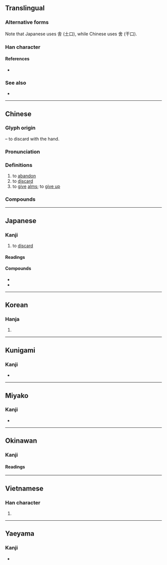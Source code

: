 {{also|舍}}
{{character info}}
{{character info|0x2F8BB}}
==Translingual==
{{ja-forms|捨|[[舍]]|捨}}

===Alternative forms===
Note that Japanese uses 舎 (土口), while Chinese uses 舍 (干口).

===Han character===
{{Han char|rn=64|rad=手|as=08|sn=11|four=58061|canj=QOMR,XQOMR|ids=⿰扌舍 (GHKT), ⿰扌舎 (J)}}

====References====
* {{Han ref|kx=0434.350|dkj=12191|dj=0784.150|hdz=31900.040|uh=6368|ud=25448|bh=B1CB|bd=45515}}

===See also===
* {{l|mul|拾}}

----

==Chinese==
{{zh-forms|s=舍|t2=舍}}

===Glyph origin===
{{Han etym}}
{{Han compound|手|alt1=扌|t1=hand|舍|ls=psc|c1=s|c2=p}} – to discard with the hand.

===Pronunciation===
{{zh-pron
|m=shě
|c=se2
|h=pfs=sá
|md=siā
|mn=siá
|mn-t=sia3
|mc=y
|oc=y
|cat=
}}

===Definitions===
{{zh-hanzi}}

# to [[abandon]]
# to [[discard]]
# to [[give]] [[alms]]; to [[give up]]

===Compounds===
{{zh-der|不捨|不捨得|不捨晝夜|依依不捨|依依難捨|割捨|取捨|善財難捨|四捨五入|廣捨|忘生捨死|戀戀不捨|戀戀難捨|拚捨|捨不得|捨命|捨命救人|捨墮|捨安就危|捨實求虛|捨己就人|捨己從人|捨己成人|捨己救人|捨己為人|捨己為公|捨得|捨我其誰|捨本逐末|捨棄|捨死忘生|捨生取義|捨生忘死|捨短取長|捨身|捨身圖報|捨身報國|捨身求法|捨近務遠|捨近即遠|捨近求遠|施捨|棄捨|留連不捨|窮追不捨|緊追不捨|繾綣難捨|讀不捨手|逐末捨本|鍥而不捨|難分難捨|難捨難分|齊王捨牛}}

----

==Japanese==

===Kanji===
{{ja-kanji|grade=6|rs=手08}}

# to [[discard]]

====Readings====
{{ja-readings
|on=しゃ
|kun=す-てる
|nanori=いえ, えだ, すて
}}

====Compounds====
* {{ja-r|喜%捨|き%しゃ}}
* {{ja-r|四%捨%五%入|し%しゃ%ご%にゅう}}

----

==Korean==

===Hanja===
{{ko-hanja|hangeul=사|eumhun=|rv=sa|mr=sa|y=sa}}

# {{rfdef|ko|sort=手08}}

----

==Kunigami==

===Kanji===
{{head|xug|Han characters}}

* {{ja-readings|kun=[[してﾟぃーるん]] ([[捨てﾟぃーるん]], shitīrun)}}

----

==Miyako==

===Kanji===
{{head|mvi|Han characters}}

* {{ja-readings|kun=[[すてぃㇲ゙]] ([[捨てぃㇲ゙]], sutiz)}}

----

==Okinawan==

===Kanji===
{{ryu-kanji}}

====Readings====
{{ryu-readings
|kun=し-てぃゆん
}}

----

==Vietnamese==

===Han character===
{{vi-hantu|[[xả]]|rs=手08}}

# {{rfdef|vi|sort=手08}}

----

==Yaeyama==

===Kanji===
{{head|rys|Han characters}}

* {{ja-readings|kun=[[しぃてぃるん]] ([[捨てぃるん]], sïtirun)}}
